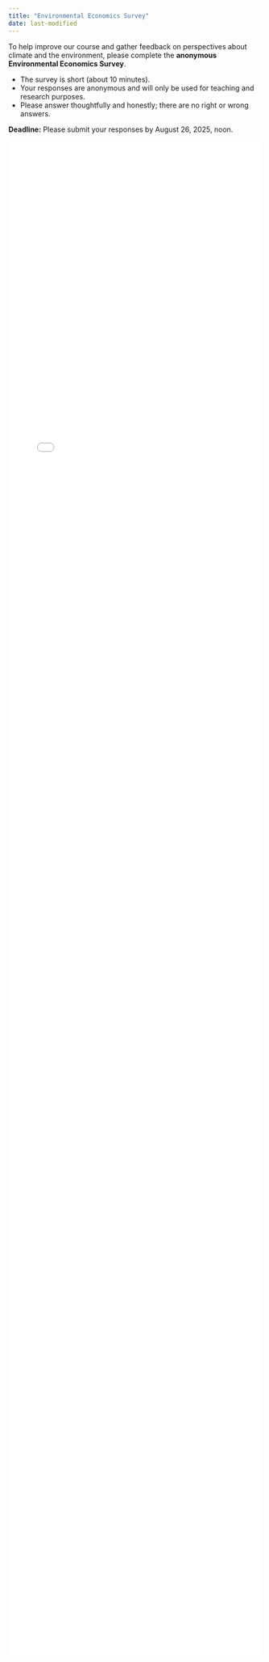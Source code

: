 ```yaml
---
title: "Environmental Economics Survey"
date: last-modified
---
```


To help improve our course and gather feedback on perspectives about climate and the environment, please complete the **anonymous Environmental Economics Survey**.  

- The survey is short (about 10 minutes).  
- Your responses are anonymous and will only be used for teaching and research purposes.  
- Please answer thoughtfully and honestly; there are no right or wrong answers.  

**Deadline:** Please submit your responses by August 26, 2025, noon.

<iframe id="contentFrame" width="100%" height="3000px" frameborder="0" scrolling="no" src="econ340-env-survey.html" style="overflow-y: hidden;">
</iframe>